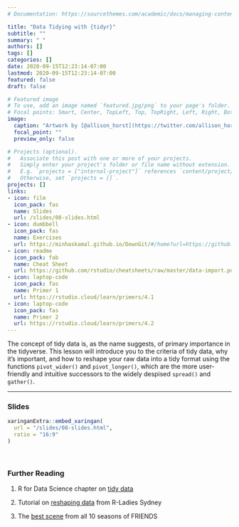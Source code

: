 ```yaml
---
# Documentation: https://sourcethemes.com/academic/docs/managing-content/

title: "Data Tidying with {tidyr}"
subtitle: ""
summary: " "
authors: []
tags: []
categories: []
date: 2020-09-15T12:23:14-07:00
lastmod: 2020-09-15T12:23:14-07:00
featured: false
draft: false

# Featured image
# To use, add an image named `featured.jpg/png` to your page's folder.
# Focal points: Smart, Center, TopLeft, Top, TopRight, Left, Right, BottomLeft, Bottom, BottomRight.
image:
  caption: "Artwork by [@allison_horst](https://twitter.com/allison_horst)"
  focal_point: ""
  preview_only: false

# Projects (optional).
#   Associate this post with one or more of your projects.
#   Simply enter your project's folder or file name without extension.
#   E.g. `projects = ["internal-project"]` references `content/project/deep-learning/index.md`.
#   Otherwise, set `projects = []`.
projects: []
links:
- icon: film
  icon_pack: fas
  name: Slides
  url: /slides/08-slides.html
- icon: dumbbell
  icon_pack: fas
  name: Exercises
  url: https://minhaskamal.github.io/DownGit/#/home?url=https://github.com/uopsych/summeR-bootcamp-2020/tree/master/exercises/08_tidyr
- icon: readme
  icon_pack: fab
  name: Cheat Sheet
  url: https://github.com/rstudio/cheatsheets/raw/master/data-import.pdf
- icon: laptop-code
  icon_pack: fas
  name: Primer 1
  url: https://rstudio.cloud/learn/primers/4.1
- icon: laptop-code
  icon_pack: fas
  name: Primer 2
  url: https://rstudio.cloud/learn/primers/4.2
---
```


The concept of tidy data is, as the name suggests, of primary importance in the tidyverse. This lesson will introduce you to the criteria of tidy data, why it's important, and how to reshape your raw data into a tidy format using the functions `pivot_wider()` and `pivot_longer()`, which are the more user-friendly and intuitive successors to the widely despised `spread()` and `gather()`. 

***

### Slides

```r
xaringanExtra::embed_xaringan(
  url = "/slides/08-slides.html",
  ratio = "16:9"
)
```

<br>

### Further Reading

:::book
1. R for Data Science chapter on [tidy data](https://r4ds.had.co.nz/tidy-data.html#pivoting)

2. Tutorial on [reshaping data](https://rladiessydney.org/courses/ryouwithme/02-cleanitup-5/) from R-Ladies
Sydney

3. The [best scene](https://www.youtube.com/watch?v=n67RYI_0sc0) from all 10 seasons of FRIENDS
:::
